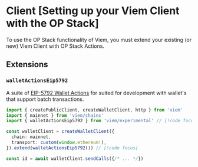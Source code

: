 # Client [Setting up your Viem Client with the OP Stack]

To use the OP Stack functionality of Viem, you must extend your existing (or new) Viem Client with OP Stack Actions.

## Extensions

### `walletActionsEip5792`

A suite of [EIP-5792 Wallet Actions](https://github.com/ethereum/EIPs/blob/1d759f24e6552a516091bb1fe3361d9ca44d085c/EIPS/eip-5792.md) for suited for development with wallet's that support batch transactions.

```ts
import { createPublicClient, createWalletClient, http } from 'viem'
import { mainnet } from 'viem/chains'
import { walletActionsEip5792 } from 'viem/experimental' // [!code focus]

const walletClient = createWalletClient({
  chain: mainnet,
  transport: custom(window.ethereum!),
}).extend(walletActionsEip5792()) // [!code focus]

const id = await walletClient.sendCalls({/* ... */})
```

